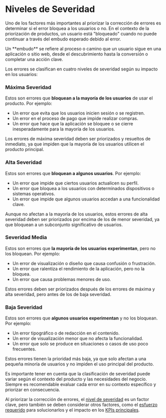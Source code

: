 
# Niveles de Severidad

Uno de los factores más importantes al priorizar la corrección de errores es determinar si el error bloquea a los usuarios o no. En el contexto de la priorización de productos, un usuario está "bloqueado" cuando no puede continuar a través del embudo esperado debido al error.

<Callout emoji="⚠️">
Un **embudo** se refiere al proceso o camino que un usuario sigue en una aplicación o sitio web, desde el descubrimiento hasta la conversión o completar una acción clave.
</Callout>

Los errores se clasifican en cuatro niveles de severidad según su impacto en los usuarios:

### Máxima Severidad

Estos son errores que **bloquean a la mayoría de los usuarios** de usar el producto. Por ejemplo:

- Un error que evita que los usuarios inicien sesión o se registren.
- Un error en el proceso de pago que impide realizar compras.
- Un error que hace que la aplicación se bloquee o se cierre inesperadamente para la mayoría de los usuarios.

Los errores de máxima severidad deben ser priorizados y resueltos de inmediato, ya que impiden que la mayoría de los usuarios utilicen el producto principal.

### Alta Severidad

Estos son errores que **bloquean a algunos usuarios**. Por ejemplo:

- Un error que impide que ciertos usuarios actualicen su perfil.
- Un error que bloquea a los usuarios con determinados dispositivos o sistemas operativos.
- Un error que impide que algunos usuarios accedan a una funcionalidad clave.

Aunque no afectan a la mayoría de los usuarios, estos errores de alta severidad deben ser priorizados por encima de los de menor severidad, ya que bloquean a un subconjunto significativo de usuarios.

### Severidad Media

Estos son errores que **la mayoría de los usuarios experimentan**, pero no los bloquean. Por ejemplo:

- Un error de visualización o diseño que causa confusión o frustración.
- Un error que ralentiza el rendimiento de la aplicación, pero no la bloquea.
- Un error que causa problemas menores de uso.

Estos errores deben ser priorizados después de los errores de máxima y alta severidad, pero antes de los de baja severidad.

### Baja Severidad

Estos son errores que **algunos usuarios experimentan** y no los bloquean. Por ejemplo:

- Un error tipográfico o de redacción en el contenido.
- Un error de visualización menor que no afecta la funcionalidad.
- Un error que solo se produce en situaciones o casos de uso poco frecuentes.

Estos errores tienen la prioridad más baja, ya que solo afectan a una pequeña minoría de usuarios y no impiden el uso principal del producto.

<Callout emoji="💡">
Es importante tener en cuenta que la clasificación de severidad puede variar según el contexto del producto y las necesidades del negocio. Siempre es recomendable evaluar cada error en su contexto específico y priorizar en consecuencia.
</Callout>

Al priorizar la corrección de errores, el [nivel de severidad](/priorizando-correcciones-errores) es un factor clave, pero también se deben considerar otros factores, como el [esfuerzo requerido](/priorizando-nuevas-funcionalidades-tareas/complejidad-implementacion) para solucionarlos y el impacto en los [KPIs principales](/priorizando-nuevas-funcionalidades-tareas/kpi-principal).